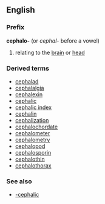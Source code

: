 ==English==
===Prefix===
''' cephalo-'''  (or ''cephal-'' before a vowel)
#{{biology}} relating to the [[brain]] or [[head]]
===Derived terms===
*[[cephalad]]
*[[cephalalgia]]
*[[cephalexin]]
*[[cephalic]]
*[[cephalic index]] 
*[[cephalin]]
*[[cephalization]] 
*[[cephalochordate]] 
*[[cephalometer]]
*[[cephalometry]]
*[[cephalopod]]
*[[cephalosporin]] 
*[[cephalothin]]
*[[cephalothorax]]
===See also===
*[[-cephalic]]